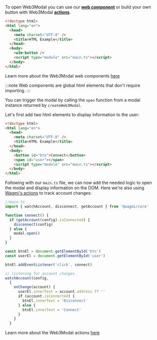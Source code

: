 
To open Web3Modal you can use our [**web component**](../../core/components.mdx) or build your own button with Web3Modal [**actions**](../../core/actions.mdx#open-and-close-the-modal).

<Tabs>
<TabItem value="components" label="Web Component">

```html
<!doctype html>
<html lang="en">
  <head>
    <meta charset="UTF-8" />
    <title>HTML Example</title>
  </head>
  <body>
    <w3m-button />
    <script type="module" src="main.ts"></script>
  </body>
</html>
```

Learn more about the Web3Modal web components [here](../../core/components.mdx)

:::note
Web components are global html elements that don't require importing.
:::

</TabItem>
<TabItem value="actions" label="Actions">

You can trigger the modal by calling the `open` function from a modal instance returned by `createWeb3Modal`.

Let's first add two html elements to display information to the user:

```html
<!doctype html>
<html lang="en">
  <head>
    <meta charset="UTF-8" />
    <title>HTML Example</title>
  </head>
  <body>
    <button id="btn">Connect</button>
    <span id="user"></span>
    <script type="module" src="main.ts"></script>
  </body>
</html>
```

Following with our `main.ts` file, we can now add the needed logic to open the modal and display information on the DOM. Here we're also using [Wagmi's actions](https://wagmi.sh/core/api/actions/watchAccount) to track account changes:

```ts
//main.ts
import { watchAccount, disconnect, getAccount } from '@wagmi/core'

function connect() {
  if (getAccount(config).isConnected) {
    disconnect(config)
  } else {
    modal.open()
  }
}

const btnEl = document.getElementById('btn')
const userEl = document.getElementById('user')

btnEl.addEventListener('click', connect)

// listening for account changes
watchAccount(config,
  {
    onChange(account) {
      userEl.innerText = account.address ?? ''
      if (account.isConnected) {
        btnEl.innerText = 'Disconnect'
      } else {
        btnEl.innerText = 'Connect'
      }
    }
  }
```

Learn more about the Web3Modal actions [here](../../core/actions.mdx)

</TabItem>
</Tabs>
